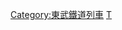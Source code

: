 {{Navbox
|name=東武鐵道的蒸氣機車
|titlestyle=background-color:#fa7;
|groupstyle= background-color:#ddd; 
|title=<!--[[ファイル:Tobu Logo.gif|19px|東武鉄道]]--> [[東武鐵道]]的[[蒸氣機車]]
|group1=水櫃式蒸氣機車
|list1={{Tsl|ja|国鉄1800形蒸気機関車|日本國鐵1800型蒸汽機車|A1型II}} - {{Tsl|ja|国鉄2100形蒸気機関車|日本國鐵2100型蒸汽機車|A2型}} - {{Tsl|ja|国鉄1225形蒸気機関車|日本國鐵1225型蒸汽機車|A3型}} - {{Tsl|ja|国鉄400形蒸気機関車|日本國鐵400型蒸汽機車|C1型I}} - {{Tsl|ja|国鉄400形蒸気機関車|日本國鐵400型蒸汽機車|C1型II}} - {{Tsl|ja|国鉄230形蒸気機関車|日本國鐵320型蒸汽機車|C2型}} - {{Tsl|ja|国鉄400形蒸気機関車|日本國鐵400型蒸汽機車|C3型I}} - {{Tsl|ja|国鉄400形蒸気機関車|日本國鐵400型蒸汽機車|C3型II}} - {{Tsl|ja|国鉄400形蒸気機関車|日本國鐵400型蒸汽機車|C3型III}} - {{Tsl|ja|国鉄1700形蒸気機関車|日本國鐵1700型蒸汽機車|C3形IV}} - {{Tsl|ja|国鉄C11形蒸気機関車|日本國鐵C11型蒸汽機車|C11形}}（{{Tsl|ja|国鉄C11形蒸気機関車#C11 207|日本國鐵C11型蒸汽機車|207號}}）<br />併合其他公司的車輛 ：{{Tsl|ja|国鉄40形蒸気機関車|日本國鐵40型蒸汽機車|I型（佐野）}} - {{Tsl|ja|佐野鉄道ろ形蒸気機関車佐野鐵道Ro型蒸汽機車|Ro型（佐野）}} - {{Tsl|ja|国鉄1215形蒸気機関車|日本國鐵1215型蒸汽機車|3號（総武）}}
|group2=煤水式蒸氣機車
|list2={{Tsl|ja|国鉄5500形蒸気機関車|日本國鐵5500型蒸汽機車|B1形}} - {{Tsl|ja|国鉄5300形蒸気機関車|日本國鐵5300型蒸汽機車|B2形}} - {{Tsl|ja|国鉄5600形蒸気機関車|日本國鐵5600型蒸汽機車|B3形}} - {{Tsl|ja|国鉄5500形蒸気機関車|日本國鐵5500型蒸汽機車|B4形}} - {{Tsl|ja|国鉄6200形蒸気機関車|日本國鐵6200型蒸汽機車|B5形}} - {{Tsl|ja|国鉄6200形蒸気機関車|日本國鐵6200型蒸汽機車|B6形}} - {{Tsl|ja|国鉄5600形蒸気機関車|日本國鐵5600型蒸汽機車|B7形}} - {{Tsl|ja|東武D1形蒸気機関車|東武D1型蒸汽機車|D1形}}
| tracking = <includeonly>no</includeonly>
}}<noinclude>
[[Category:東武鐵道列車]]
[[Category:日本鐵路車輛列表模板|T]]
</noinclude>